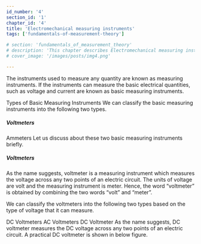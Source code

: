 ```yaml
---
id_number: '4'
section_id: '1'
chapter_id: '4'
title: 'Electromechanical measuring instruments'
tags: ['fundamentals-of-measurement-theory']

# section: 'fundamentals_of_measurement_theory'
# description: 'This chapter describes Electromechanical measuring instruments (chapter for history)'
# cover_image: '/images/posts/img4.png'

---
```

The instruments used to measure any quantity are known as measuring instruments. If the instruments can measure the basic electrical quantities, such as voltage and current are known as basic measuring instruments.

Types of Basic Measuring Instruments
We can classify the basic measuring instruments into the following two types.

##### Voltmeters
Ammeters
Let us discuss about these two basic measuring instruments briefly.

##### Voltmeters
As the name suggests, voltmeter is a measuring instrument which measures the voltage across any two points of an electric circuit. The units of voltage are volt and the measuring instrument is meter. Hence, the word “voltmeter” is obtained by combining the two words “volt” and “meter”.

We can classify the voltmeters into the following two types based on the type of voltage that it can measure.

DC Voltmeters
AC Voltmeters
DC Voltmeter
As the name suggests, DC voltmeter measures the DC voltage across any two points of an electric circuit. A practical DC voltmeter is shown in below figure.
